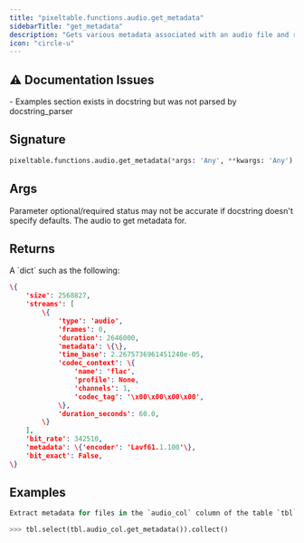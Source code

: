 ```yaml
---
title: "pixeltable.functions.audio.get_metadata"
sidebarTitle: "get_metadata"
description: "Gets various metadata associated with an audio file and returns it as a dictionary."
icon: "circle-u"
---
```

## ⚠️ Documentation Issues

<Warning>
- Examples section exists in docstring but was not parsed by docstring_parser
</Warning>

## Signature

```python
pixeltable.functions.audio.get_metadata(*args: 'Any', **kwargs: 'Any') -> "'exprs.FunctionCall'"
```

## Args

<Note>
Parameter optional/required status may not be accurate if docstring doesn't specify defaults.
</Note>

<ParamField path="audio" type="string" required>
  The audio to get metadata for.


</ParamField>

## Returns

<ResponseField name="return" type="any" required>
  A `dict` such as the following:

``` json
\{
    'size': 2568827,
    'streams': [
        \{
            'type': 'audio',
            'frames': 0,
            'duration': 2646000,
            'metadata': \{\},
            'time_base': 2.2675736961451248e-05,
            'codec_context': \{
                'name': 'flac',
                'profile': None,
                'channels': 1,
                'codec_tag': '\x00\x00\x00\x00',
            \},
            'duration_seconds': 60.0,
        \}
    ],
    'bit_rate': 342510,
    'metadata': \{'encoder': 'Lavf61.1.100'\},
    'bit_exact': False,
\}
```


</ResponseField>

## Examples

```python
Extract metadata for files in the `audio_col` column of the table `tbl`:

>>> tbl.select(tbl.audio_col.get_metadata()).collect()
```


